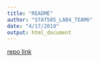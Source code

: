 ```yaml
---
title: "README"
author: "STAT585_LAB4_TEAM6"
date: "4/17/2019"
output: html_document
---
```


[repo link](https://github.com/JingHou3/stat585_lab4_team6.git)